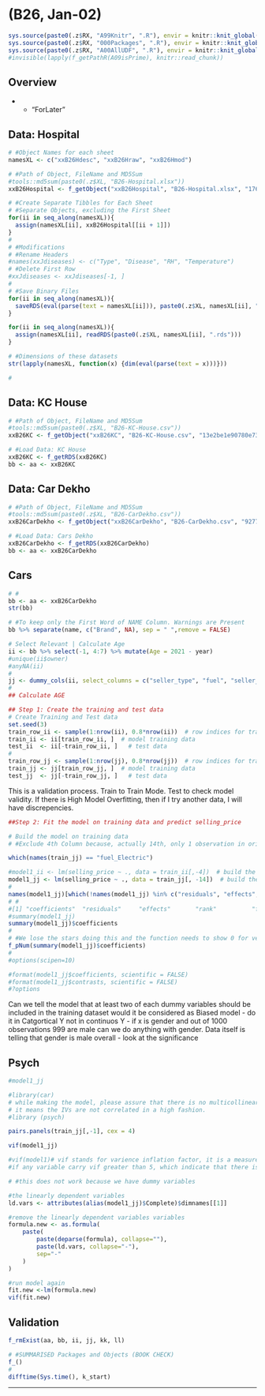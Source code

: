 # (B26, Jan-02) {#b26}

```r
sys.source(paste0(.z$RX, "A99Knitr", ".R"), envir = knitr::knit_global())
sys.source(paste0(.z$RX, "000Packages", ".R"), envir = knitr::knit_global())
sys.source(paste0(.z$RX, "A00AllUDF", ".R"), envir = knitr::knit_global())
#invisible(lapply(f_getPathR(A09isPrime), knitr::read_chunk))
```


## Overview

- 
  - "ForLater"

## Data: Hospital

```r
# #Object Names for each sheet
namesXL <- c("xxB26Hdesc", "xxB26Hraw", "xxB26Hmod")
```

```r
# #Path of Object, FileName and MD5Sum
#tools::md5sum(paste0(.z$XL, "B26-Hospital.xlsx"))
xxB26Hospital <- f_getObject("xxB26Hospital", "B26-Hospital.xlsx", "176788c58511ea4e98739a5314a55aab")
```

```r
# #Create Separate Tibbles for Each Sheet
# #Separate Objects, excluding the First Sheet
for(ii in seq_along(namesXL)){
  assign(namesXL[ii], xxB26Hospital[[ii + 1]])
}
#
# #Modifications
# #Rename Headers
#names(xxJdiseases) <- c("Type", "Disease", "RH", "Temperature")
# #Delete First Row
#xxJdiseases <- xxJdiseases[-1, ]
#
# #Save Binary Files
for(ii in seq_along(namesXL)){
  saveRDS(eval(parse(text = namesXL[ii])), paste0(.z$XL, namesXL[ii], ".rds"))
}
```

```r
for(ii in seq_along(namesXL)){
  assign(namesXL[ii], readRDS(paste0(.z$XL, namesXL[ii], ".rds")))
}
```

```r
# #Dimensions of these datasets
str(lapply(namesXL, function(x) {dim(eval(parse(text = x)))}))
```

```r
#
```

## Data: KC House

```r
# #Path of Object, FileName and MD5Sum
#tools::md5sum(paste0(.z$XL, "B26-KC-House.csv"))
xxB26KC <- f_getObject("xxB26KC", "B26-KC-House.csv", "13e2be1e90780e7331b6a24ad950799d")
```

```r
# #Load Data: KC House
xxB26KC <- f_getRDS(xxB26KC)
bb <- aa <- xxB26KC
```

## Data: Car Dekho

```r
# #Path of Object, FileName and MD5Sum
#tools::md5sum(paste0(.z$XL, "B26-CarDekho.csv"))
xxB26CarDekho <- f_getObject("xxB26CarDekho", "B26-CarDekho.csv", "92770bca1b81e9339def909673097b97")
```

```r
# #Load Data: Cars Dekho
xxB26CarDekho <- f_getRDS(xxB26CarDekho)
bb <- aa <- xxB26CarDekho
```

## Cars


```r
# #
bb <- aa <- xxB26CarDekho
str(bb)
```



```r
# #To keep only the First Word of NAME Column. Warnings are Present
bb %>% separate(name, c("Brand", NA), sep = " ",remove = FALSE) 
```



```r
# Select Relevant | Calculate Age
ii <- bb %>% select(-1, 4:7) %>% mutate(Age = 2021 - year)
#unique(ii$owner)
#anyNA(ii)
#
jj <- dummy_cols(ii, select_columns = c("seller_type", "fuel", "seller_type", "transmission", "owner"), remove_first_dummy = TRUE)
#
## Calculate AGE

```



```r
## Step 1: Create the training and test data
# Create Training and Test data
set.seed(3)
train_row_ii <- sample(1:nrow(ii), 0.8*nrow(ii))  # row indices for training data: 80:20
train_ii <- ii[train_row_ii, ]  # model training data
test_ii  <- ii[-train_row_ii, ]   # test data
#
train_row_jj <- sample(1:nrow(jj), 0.8*nrow(jj))  # row indices for training data: 80:20
train_jj <- jj[train_row_jj, ]  # model training data
test_jj  <- jj[-train_row_jj, ]   # test data
```

This is a validation process. Train to Train Mode. Test to check model validity. 
If there is High Model Overfitting, then if I try another data, I will have discrepencies.


```r
##Step 2: Fit the model on training data and predict selling_price

# Build the model on training data
# #Exclude 4th Column because, actually 14th, only 1 observation in original dataset that went to test not to the training test

which(names(train_jj) == "fuel_Electric")

#model1_ii <- lm(selling_price ~ ., data = train_ii[,-4])  # build the model
model1_jj <- lm(selling_price ~ ., data = train_jj[, -14])  # build the model
#
names(model1_jj)[which(!names(model1_jj) %in% c("residuals", "effects", "fitted.values", "qr", "model"))]
# #
#[1] "coefficients"  "residuals"     "effects"       "rank"          "fitted.values" "assign"        "qr" #[8] "df.residual"   "contrasts"     "xlevels"       "call"          "terms"         "model"  
#summary(model1_jj)
summary(model1_jj)$coefficients
#
# #We lose the stars doing this and the function needs to show 0 for very low values
f_pNum(summary(model1_jj)$coefficients)
#
#options(scipen=10)

#format(model1_jj$coefficients, scientific = FALSE)
#format(model1_jj$contrasts, scientific = FALSE)
#?options


```


Can we tell the model that at least two of each dummy variables should be included in the training dataset
would it be considered as Biased model
- do it in Catgortical Y not in continuos Y
- if x is gender and out of 1000 observations 999 are male can we do anything with gender. Data itself is telling that gender is male overall
- look at the significance

## Psych


```r
#model1_jj

#library(car)
# while making the model, please assure that there is no multicollinearity
# it means the IVs are not correlated in a high fashion.
#library (psych)

pairs.panels(train_jj[,-1], cex = 4)

vif(model1_jj)

#vif(model1)# vif stands for varience inflation factor, it is a measure of multicollinearity:
#if any variable carry vif greater than 5, which indicate that there is a multicollinearity issue

```


```r
# #this does not work because we have dummy variables

#the linearly dependent variables
ld.vars <- attributes(alias(model1_jj)$Complete)$dimnames[[1]]

#remove the linearly dependent variables variables
formula.new <- as.formula(
    paste(
        paste(deparse(formula), collapse=""), 
        paste(ld.vars, collapse="-"),
        sep="-"
    )
)

#run model again
fit.new <-lm(formula.new)
vif(fit.new)
```



## Validation {.unlisted .unnumbered .tabset .tabset-fade}


```r
f_rmExist(aa, bb, ii, jj, kk, ll)
```

```r
# #SUMMARISED Packages and Objects (BOOK CHECK)
f_()
#
difftime(Sys.time(), k_start)
```

****
